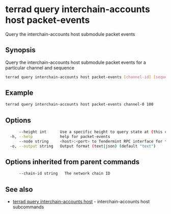 # terrad query interchain-accounts host packet-events

Query the interchain-accounts host submodule packet events

## Synopsis

Query the interchain-accounts host submodule packet events for a particular channel and sequence

```sh Terrad
terrad query interchain-accounts host packet-events [channel-id] [sequence] [flags]
```

## Example
```sh Terrad
terrad query interchain-accounts host packet-events channel-0 100
```

## Options

```sh Terrad
      --height int      Use a specific height to query state at (this can error if the node is pruning state)
  -h, --help            help for packet-events
      --node string     <host>:<port> to Tendermint RPC interface for this chain (default "tcp://localhost:26657")
  -o, --output string   Output format (text|json) (default "text")
```

## Options inherited from parent commands

```sh Terrad
      --chain-id string   The network chain ID
```

## See also

* [terrad query interchain-accounts host](terrad_query_interchain-accounts_host.mdx)	 - interchain-accounts host subcommands


